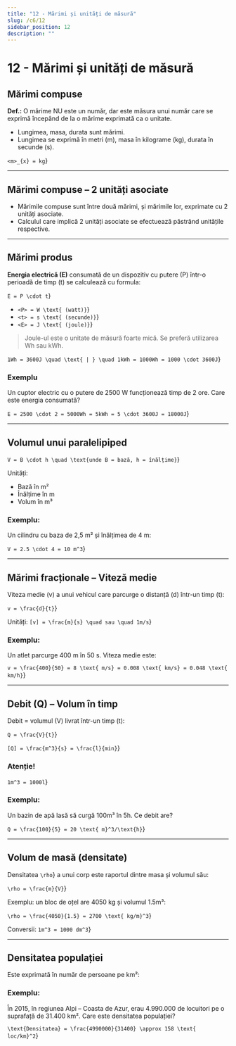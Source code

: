 ```yaml
---
title: "12 - Mărimi și unități de măsură"
slug: /c6/12
sidebar_position: 12
description: ""
---
```



# 12 - Mărimi și unități de măsură

## Mărimi compuse

**Def.:** O mărime NU este un număr, dar este măsura unui număr care se exprimă începând de la o mărime exprimată ca o unitate.

- Lungimea, masa, durata sunt mărimi.
- Lungimea se exprimă în metri (m), masa în kilograme (kg), durata în secunde (s).

<Math display={true}>{String.raw`<m>_{x} = kg`}</Math>

---

## Mărimi compuse – 2 unități asociate

- Mărimile compuse sunt între două mărimi, și mărimile lor, exprimate cu 2 unități asociate.
- Calculul care implică 2 unități asociate se efectuează păstrând unitățile respective.

---

## Mărimi produs

**Energia electrică (E)** consumată de un dispozitiv cu putere (P) într-o perioadă de timp (t) se calculează cu formula:

<Math display={true}>{String.raw`E = P \cdot t`}</Math>

- <Math>{String.raw`<P> = W \text{ (watt)}`}</Math>
- <Math>{String.raw`<t> = s \text{ (secunde)}`}</Math>
- <Math>{String.raw`<E> = J \text{ (joule)}`}</Math>

> Joule-ul este o unitate de măsură foarte mică. Se preferă utilizarea Wh sau kWh.

<Math display={true}>{String.raw`1Wh = 3600J \quad \text{ | } \quad 1kWh = 1000Wh = 1000 \cdot 3600J`}</Math>

### Exemplu

Un cuptor electric cu o putere de 2500 W funcționează timp de 2 ore. Care este energia consumată?

<Math display={true}>{String.raw`E = 2500 \cdot 2 = 5000Wh = 5kWh = 5 \cdot 3600J = 18000J`}</Math>

---

## Volumul unui paralelipiped

<Math display={true}>{String.raw`V = B \cdot h \quad \text{unde B = bază, h = înălțime}`}</Math>

Unități:
- Bază în m²
- Înălțime în m
- Volum în m³

### Exemplu:
Un cilindru cu baza de 2,5 m² și înălțimea de 4 m:

<Math display={true}>{String.raw`V = 2.5 \cdot 4 = 10 m^3`}</Math>

---

## Mărimi fracționale – Viteză medie

Viteza medie (v) a unui vehicul care parcurge o distanță (d) într-un timp (t):

<Math display={true}>{String.raw`v = \frac{d}{t}`}</Math>

Unități:
<Math>{String.raw`[v] = \frac{m}{s} \quad sau \quad 1m/s`}</Math>

### Exemplu:
Un atlet parcurge 400 m în 50 s. Viteza medie este:

<Math display={true}>{String.raw`v = \frac{400}{50} = 8 \text{ m/s} = 0.008 \text{ km/s} = 0.048 \text{ km/h}`}</Math>

---

## Debit (Q) – Volum în timp

Debit = volumul (V) livrat într-un timp (t):

<Math display={true}>{String.raw`Q = \frac{V}{t}`}</Math>

<Math>{String.raw`[Q] = \frac{m^3}{s} = \frac{l}{min}`}</Math>

### Atenție!
<Math display={true}>{String.raw`1m^3 = 1000l`}</Math>

### Exemplu:
Un bazin de apă lasă să curgă 100m³ în 5h. Ce debit are?

<Math display={true}>{String.raw`Q = \frac{100}{5} = 20 \text{ m}^3/\text{h}`}</Math>

---

## Volum de masă (densitate)

Densitatea <Math>{String.raw`\rho`}</Math> a unui corp este raportul dintre masa și volumul său:

<Math display={true}>{String.raw`\rho = \frac{m}{V}`}</Math>

Exemplu: un bloc de oțel are 4050 kg și volumul 1.5m³:

<Math display={true}>{String.raw`\rho = \frac{4050}{1.5} = 2700 \text{ kg/m}^3`}</Math>

Conversii:
<Math>{String.raw`1m^3 = 1000 dm^3`}</Math>

---

## Densitatea populației

Este exprimată în număr de persoane pe km²:

### Exemplu:
În 2015, în regiunea Alpi – Coasta de Azur, erau 4.990.000 de locuitori pe o suprafață de 31.400 km². Care este densitatea populației?

<Math display={true}>{String.raw`\text{Densitatea} = \frac{4990000}{31400} \approx 158 \text{ loc/km}^2`}</Math>
